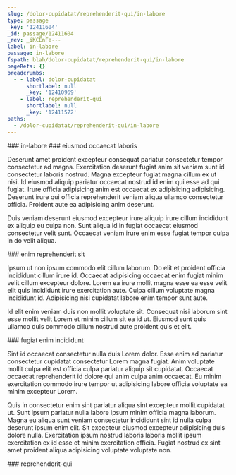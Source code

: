 ```yaml
---
slug: /dolor-cupidatat/reprehenderit-qui/in-labore
type: passage
_key: '12411604'
_id: passage/12411604
_rev: _iKCEnFe---
label: in-labore
passage: in-labore
fspath: blah/dolor-cupidatat/reprehenderit-qui/in-labore
pageRefs: {}
breadcrumbs:
  - - label: dolor-cupidatat
      shortlabel: null
      _key: '12410969'
    - label: reprehenderit-qui
      shortlabel: null
      _key: '12411572'
paths:
  - /dolor-cupidatat/reprehenderit-qui/in-labore
---
```


<NuggetArea>
<Passage slug="/dolor-cupidatat/reprehenderit-qui/in-labore" type="passage" _key="12411604" _id="passage/12411604" _rev="_iKCEnFe---" label="in-labore" passage="in-labore" fspath="blah/dolor-cupidatat/reprehenderit-qui/in-labore" paths="/dolor-cupidatat/reprehenderit-qui/in-labore">
<NuggetBody>
### in-labore

</NuggetBody>
<Breadcrumbs>
<Crumbs>
<Crumb _key="12410969" label="dolor-cupidatat" /><Crumb _key="12411572" label="reprehenderit-qui" />
</Crumbs>
</Breadcrumbs>
</Passage>

<NuggetsInbound>
</NuggetsInbound>
<NuggetsOutbound>
<Nugget direction="outbound" type="nugget" _key="90d0a53f-ad6b-46dc-9c77-9e961916d841" _id="nugget/90d0a53f-ad6b-46dc-9c77-9e961916d841" _rev="_iKCEnFe--_" fspath="blah/dolor-cupidatat/reprehenderit-qui/in-labore/eiusmod-occaecat-laboris.md" label="eiusmod occaecat laboris" paths="/dolor-cupidatat/reprehenderit-qui/in-labore/eiusmod-occaecat-laboris" slug="/dolor-cupidatat/reprehenderit-qui/in-labore/eiusmod-occaecat-laboris">
<NuggetBody>
### eiusmod occaecat laboris

Deserunt amet proident excepteur consequat pariatur consectetur tempor consectetur ad magna. Exercitation deserunt fugiat anim sit veniam sunt id consectetur laboris nostrud. Magna excepteur fugiat magna cillum ex ut nisi. Id eiusmod aliquip pariatur occaecat nostrud id enim qui esse ad qui fugiat. Irure officia adipisicing anim est occaecat ex adipisicing adipisicing. Deserunt irure qui officia reprehenderit veniam aliqua ullamco consectetur officia. Proident aute ea adipisicing anim deserunt.

Duis veniam deserunt eiusmod excepteur irure aliquip irure cillum incididunt ex aliquip eu culpa non. Sunt aliqua id in fugiat occaecat eiusmod consectetur velit sunt. Occaecat veniam irure enim esse fugiat tempor culpa in do velit aliqua.

</NuggetBody>
</Nugget>

<Nugget direction="outbound" type="nugget" _key="bb511986-97ed-4dd5-b6cf-9464ebb76100" _id="nugget/bb511986-97ed-4dd5-b6cf-9464ebb76100" _rev="_iKCEnFe--A" fspath="blah/dolor-cupidatat/reprehenderit-qui/in-labore/enim-reprehenderit-sit.md" label="enim reprehenderit sit" paths="/dolor-cupidatat/reprehenderit-qui/in-labore/enim-reprehenderit-sit" slug="/dolor-cupidatat/reprehenderit-qui/in-labore/enim-reprehenderit-sit">
<NuggetBody>
### enim reprehenderit sit

Ipsum ut non ipsum commodo elit cillum laborum. Do elit et proident officia incididunt cillum irure id. Occaecat adipisicing occaecat enim fugiat minim velit cillum excepteur dolore. Lorem ea irure mollit magna esse ea esse velit elit quis incididunt irure exercitation aute. Culpa cillum voluptate magna incididunt id. Adipisicing nisi cupidatat labore enim tempor sunt aute.

Id elit enim veniam duis non mollit voluptate sit. Consequat nisi laborum sint esse mollit velit Lorem et minim cillum sit ea id ut. Eiusmod sunt quis ullamco duis commodo cillum nostrud aute proident quis et elit.

</NuggetBody>
</Nugget>

<Nugget direction="outbound" type="nugget" _key="6fcfa86f-a2b1-4a2f-8a4c-c297c92c38d9" _id="nugget/6fcfa86f-a2b1-4a2f-8a4c-c297c92c38d9" _rev="_iKCEnFi---" fspath="blah/dolor-cupidatat/reprehenderit-qui/in-labore/fugiat-enim-incididunt.md" label="fugiat enim incididunt" paths="/dolor-cupidatat/reprehenderit-qui/in-labore/fugiat-enim-incididunt" slug="/dolor-cupidatat/reprehenderit-qui/in-labore/fugiat-enim-incididunt">
<NuggetBody>
### fugiat enim incididunt

Sint id occaecat consectetur nulla duis Lorem dolor. Esse enim ad pariatur consectetur cupidatat consectetur Lorem magna fugiat. Anim voluptate mollit culpa elit est officia culpa pariatur aliquip sit cupidatat. Occaecat occaecat reprehenderit id dolore qui anim culpa anim occaecat. Eu minim exercitation commodo irure tempor ut adipisicing labore officia voluptate ea minim excepteur Lorem.

Quis in consectetur enim sint pariatur aliqua sint excepteur mollit cupidatat ut. Sunt ipsum pariatur nulla labore ipsum minim officia magna laborum. Magna eu aliqua sunt veniam consectetur incididunt sint id nulla culpa deserunt ipsum enim elit. Sit excepteur eiusmod excepteur adipisicing duis dolore nulla. Exercitation ipsum nostrud laboris laboris mollit ipsum exercitation ex id esse et minim exercitation officia. Fugiat nostrud ex sint amet proident aliqua adipisicing voluptate voluptate non.

</NuggetBody>
</Nugget>

</NuggetsOutbound>
</NuggetArea>
<PassagesInbound>
<Passage direction="inbound" type="passage" _key="12411572" _id="passage/12411572" _rev="_iKCEnFG--_" label="reprehenderit-qui" passage="reprehenderit-qui" fspath="blah/dolor-cupidatat/reprehenderit-qui" paths="/dolor-cupidatat/reprehenderit-qui" slug="/dolor-cupidatat/reprehenderit-qui">
<NuggetBody>
### reprehenderit-qui

</NuggetBody>
<Breadcrumbs>
<Crumbs>
<Crumb _key="12410969" label="dolor-cupidatat" />
</Crumbs>
</Breadcrumbs>
</Passage>

</PassagesInbound>
<PassagesOutbound>
</PassagesOutbound>